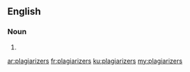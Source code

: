 ==English==

===Noun===
{{head|en|noun plural form}}

# {{plural of|plagiarizer|lang=en}}

[[ar:plagiarizers]]
[[fr:plagiarizers]]
[[ku:plagiarizers]]
[[my:plagiarizers]]